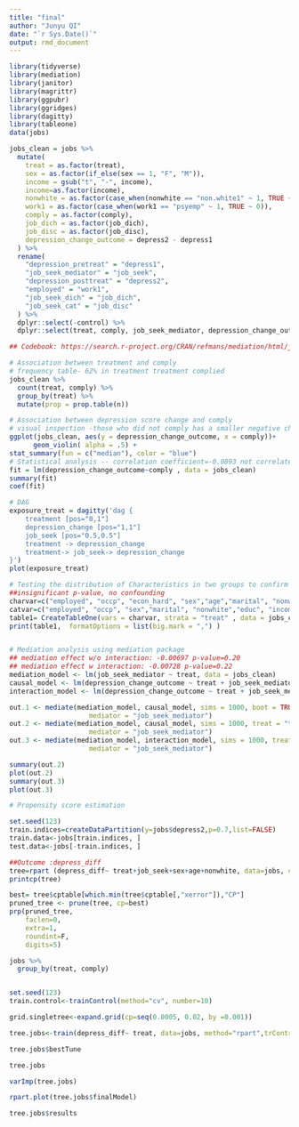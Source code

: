 ```yaml
---
title: "final"
author: "Junyu QI"
date: "`r Sys.Date()`"
output: rmd_document
---
```


```r
library(tidyverse)
library(mediation)
library(janitor)
library(magrittr)
library(ggpubr)
library(ggridges)
library(dagitty)
library(tableone)
data(jobs)
```


```r
jobs_clean = jobs %>% 
  mutate(
    treat = as.factor(treat),
    sex = as.factor(if_else(sex == 1, "F", "M")),
    income = gsub("t", "-", income),
    income=as.factor(income),
    nonwhite = as.factor(case_when(nonwhite == "non.white1" ~ 1, TRUE ~ 0)),
    work1 = as.factor(case_when(work1 == "psyemp" ~ 1, TRUE ~ 0)),
    comply = as.factor(comply),
    job_dich = as.factor(job_dich),
    job_disc = as.factor(job_disc),
    depression_change_outcome = depress2 - depress1
  ) %>% 
  rename(
    "depression_pretreat" = "depress1",
    "job_seek_mediator" = "job_seek",
    "depression_posttreat" = "depress2",
    "employed" = "work1",
    "job_seek_dich" = "job_dich",
    "job_seek_cat" = "job_disc"
  ) %>% 
  dplyr::select(-control) %>% 
  dplyr::select(treat, comply, job_seek_mediator, depression_change_outcome, employed, everything())

## Codebook: https://search.r-project.org/CRAN/refmans/mediation/html/jobs.html
```


```r
# Association between treatment and comply
# frequency table- 62% in treatment treatment complied
jobs_clean %>%
  count(treat, comply) %>%
  group_by(treat) %>%           
  mutate(prop = prop.table(n))

# Association between depression score change and comply
# visual inspection -those who did not comply has a smaller negative change in depression score change
ggplot(jobs_clean, aes(y = depression_change_outcome, x = comply))+
      geom_violin( alpha = .5) + 
stat_summary(fun = c("median"), color = "blue")
# Statistical analysis -- correlation coefficient=-0.0893 not correlated
fit = lm(depression_change_outcome~comply , data = jobs_clean)
summary(fit)
coef(fit)
```

```r

# DAG
exposure_treat = dagitty('dag {
    treatment [pos="0,1"]
    depression_change [pos="1,1"]
    job_seek [pos="0.5,0.5"]
    treatment -> depression_change
    treatment-> job_seek-> depression_change
}')
plot(exposure_treat)

# Testing the distribution of Characteristics in two groups to confirm no potential confounding
##insignificant p-value, no confounding
charvar=c("employed", "occp", "econ_hard", "sex","age","marital", "nonwhite","educ", "income")
catvar=c("employed", "occp", "sex","marital", "nonwhite","educ", "income")
table1= CreateTableOne(vars = charvar, strata = "treat" , data = jobs_clean, factorVars = catvar)
print(table1,  formatOptions = list(big.mark = ",") )


# Mediation analysis using mediation package
## mediation effect w/o interaction: -0.00697 p-value=0.20
## mediation effect w interaction: -0.00728 p-value=0.22
mediation_model <- lm(job_seek_mediator ~ treat, data = jobs_clean)
causal_model <- lm(depression_change_outcome ~ treat + job_seek_mediator, data = jobs_clean)
interaction_model <- lm(depression_change_outcome ~ treat + job_seek_mediator +treat:job_seek_mediator, data = jobs_clean)

out.1 <- mediate(mediation_model, causal_model, sims = 1000, boot = TRUE, treat = "treat",
                    mediator = "job_seek_mediator")
out.2 <- mediate(mediation_model, causal_model, sims = 1000, treat = "treat",
                    mediator = "job_seek_mediator")
out.3 <- mediate(mediation_model, interaction_model, sims = 1000, treat = "treat",
                    mediator = "job_seek_mediator")

summary(out.2)
plot(out.2)
summary(out.3)
plot(out.3)
```

```r
# Propensity score estimation

```




```r
set.seed(123)
train.indices=createDataPartition(y=jobs$depress2,p=0.7,list=FALSE)
train.data<-jobs[train.indices, ]
test.data<-jobs[-train.indices, ]
```

```r
##Outcome :depress_diff
tree=rpart (depress_diff~ treat+job_seek+sex+age+nonwhite, data=jobs, control=rpart.control(cp=0.0001))
printcp(tree)

best= tree$cptable[which.min(tree$cptable[,"xerror"]),"CP"]
pruned_tree <- prune(tree, cp=best)
prp(pruned_tree,
    faclen=0,
    extra=1,
    roundint=F,
    digits=5) 

```

```r
jobs %>%
  group_by(treat, comply)


set.seed(123)
train.control<-trainControl(method="cv", number=10)

grid.singletree<-expand.grid(cp=seq(0.0005, 0.02, by =0.001))

tree.jobs<-train(depress_diff~ treat, data=jobs, method="rpart",trControl=train.control, tuneGrid=grid.singletree)

tree.jobs$bestTune

tree.jobs

varImp(tree.jobs)

rpart.plot(tree.jobs$finalModel)

tree.jobs$results
```

